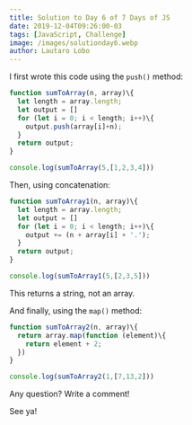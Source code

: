 ```yaml
---
title: Solution to Day 6 of 7 Days of JS
date: 2019-12-04T09:26:00-03
tags: [JavaScript, Challenge]
image: /images/solutionday6.webp
author: Lautaro Lobo
---
```


I first wrote this code using the `push()` method:

```javascript
function sumToArray(n, array)\{
  let length = array.length;
  let output = []
  for (let i = 0; i < length; i++)\{
    output.push(array[i]+n);
  }
  return output;
}

console.log(sumToArray(5,[1,2,3,4]))
```

Then, using concatenation:

```javascript
function sumToArray1(n, array)\{
  let length = array.length;
  let output = []
  for (let i = 0; i < length; i++)\{
    output += (n + array[i] + '.');
  }
  return output;
}

console.log(sumToArray1(5,[2,3,5]))
```

This returns a string, not an array.

And finally, using the `map()` method:

```javascript
function sumToArray2(n, array)\{
  return array.map(function (element)\{
    return element + 2;
  })
}

console.log(sumToArray2(1,[7,13,2]))
```

Any question? Write a comment!

See ya!

<script type="application/ld+json">
\{
 "@context": "https://schema.org", 
 "@type": "BlogPosting",
 "url": "https://lautarolobo.xyz/blog/solution-to-day-6-of-7-days-of-js",
 "mainEntityOfPage": "https://lautarolobo.xyz/blog/solution-to-day-6-of-7-days-of-js",
 "headline": "Solution to Day 6 of 7 Days of JS",
 "alternativeHeadline": "7 Days of JS - Solution to Day 6",
 "genre": "JavaScript", 
 "keywords": [
  "javascript", 
  "challenge", 
  "programming"
],  
 "wordcount": "32",
 "datePublished": "2019-12-04",
 "dateCreated": "2019-12-04",
 "dateModified": "2019-06-25",
 "description": "This is the solution to the 6th day of #7DaysJS",
 "isFamilyFriendly": "true",
 "image": "https://imgsafe.org/image/5709e8ceba",
 "publisher": \{
  "@type": "Organization",
  "name": "Lautaro Jordan Lobo Ravarotto",
  "url": "https://lautarolobo.xyz",
  "logo": \{  
   "@type": "ImageObject",
   "author": "Lautaro Jordan Lobo Ravarotto",
   "url": "https://imgsafe.org/image/5709e8ceba.png"
   }
  },
 "author": \{
  "@type": "Person",
  "name": "Lautaro Jordan Lobo Ravarotto",
  "url": "https://lautarolobo.xyz",
  "email": "contact@lautarolobo.xyz",
  "birthDate": "2000-04-12",
  "gender": "male",
  "nationality": "Argentina",
  "alumniOf": \{
   "@type": "CollegeOrUniversity",
   "legalName": "National University of Córdoba",
   "sameAs": "https://en.wikipedia.org/wiki/National_University_of_C%C3%B3rdoba",
   "location": \{
    "@type": "Place",
    "sameAs": "http://unc.edu.ar",
    "name": "National University of Córdoba",
    "address": \{
      "@type": "PostalAddress",
      "streetAddress": "Av. Haya de la Torre s/n",
      "addressCountry": "Argentina",
      "addressLocality": "Córdoba",
      "postalCode": "5000" 
      }
     }
    }
   },
 "creator": \{
  "@type": "Person",
  "name": "Lautaro Jordan Lobo Ravarotto",
  "url": "https://lautarolobo.xyz",
  "email": "contact@lautarolobo.xyz",
  "birthDate": "2000-04-12",
  "gender": "male",
  "nationality": "Argentina",
  "alumniOf": \{
   "@type": "CollegeOrUniversity",
   "legalName": "National University of Córdoba",
   "sameAs": "https://en.wikipedia.org/wiki/National_University_of_C%C3%B3rdoba",
   "location": \{
    "@type": "Place",
    "sameAs": "http://unc.edu.ar",
    "name": "National University of Córdoba",
    "address": \{
      "@type": "PostalAddress",
      "streetAddress": "Av. Haya de la Torre s/n",
      "addressCountry": "Argentina",
      "addressLocality": "Córdoba",
      "postalCode": "5000" 
      }
     }
    }   
   }
  }
 }
},
</script>
